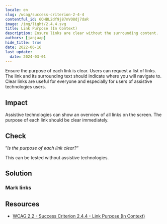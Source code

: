 ```yaml
---
locale: en
slug: /wcag/success-criterion-2-4-4
contentful_id: 6OHBL2df9j87nVO8dj7daR
image: /img/light/2.4.4.svg
title: Link Purpose (In Context)
description: Ensure links are clear without the surrounding content.
authors: [janjaap]
hide_title: true
date: 2022-06-16
last_update:
  date: 2024-03-01
---
```


<Hero
  title="Link Purpose (In Context)"
  imageSrc="/img/light/2.4.4.svg"
  alt="WCAG 2.4.4 - Logo"
  prefix="Success Criterion 2.4.4"
  suffix="Level A"
/>

Ensure the purpose of each link is clear. Users can request a list of links. The link and its surrounding text should indicate where you will navigate to. Clear links are useful for everyone and especially for users of assistive technologies users.

## Impact

Assistive technologies can show an overview of all links on the screen. The purpose of each link should be clear immediately.

## Check

“*Is the purpose of each link clear?*“

This can be tested without assistive technologies.

## Solution

### Mark links

<CodeSample id="accessibility-link" locale="en"/>

## Resources

- [WCAG 2.2 - Success Criterion 2.4.4 - Link Purpose (In Context)](https://www.w3.org/TR/WCAG22/#link-purpose-in-context)
